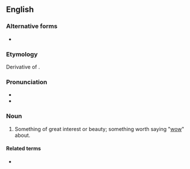 ==English==

===Alternative forms===
* {{l|en|wowser}}

===Etymology===
Derivative of {{m|en|wow}}.
===Pronunciation===
* {{IPA|/ˈwaʊzə(ɹ)/|lang=en}}
* {{rhymes|aʊzə(ɹ)|lang=en}}

===Noun===
{{en-noun}}

# {{lb|en|NZ|slang}} Something of great interest or beauty; something worth saying "[[wow]]" about.

====Related terms====
* {{l|en|wowzah}}
